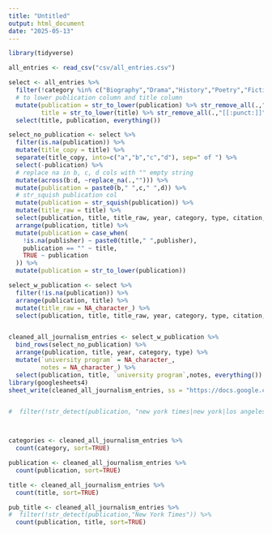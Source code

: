 ```yaml
---
title: "Untitled"
output: html_document
date: "2025-05-13"
---
```


```r
library(tidyverse)

all_entries <- read_csv("csv/all_entries.csv") 

select <- all_entries %>%
  filter(!category %in% c("Biography","Drama","History","Poetry","Fiction","Music","General Nonfiction","Novel")) %>%
  # to lower publication column and title column
  mutate(publication = str_to_lower(publication) %>% str_remove_all(.,"[[:punct:]]") %>% str_squish(),
         title = str_to_lower(title) %>% str_remove_all(.,"[[:punct:]]") %>% str_squish()) %>%
  select(title, publication, everything()) 

select_no_publication <- select %>%
  filter(is.na(publication)) %>%
  mutate(title_copy = title) %>%
  separate(title_copy, into=c("a","b","c","d"), sep=" of ") %>%
  select(-publication) %>%
  # replace na in b, c, d cols with "" empty string
  mutate(across(b:d, ~replace_na(.,""))) %>%
  mutate(publication = paste0(b," ",c," ",d)) %>%
  # str_squish publication col
  mutate(publication = str_squish(publication)) %>%
  mutate(title_raw = title) %>%
  select(publication, title, title_raw, year, category, type, citation, publisher:tid_category) %>% 
  arrange(publication, title) %>%
  mutate(publication = case_when(
    !is.na(publisher) ~ paste0(title," ",publisher),
    publication == "" ~ title,
    TRUE ~ publication
  )) %>%
  mutate(publication = str_to_lower(publication))

select_w_publication <- select %>%
  filter(!is.na(publication)) %>%
  arrange(publication, title) %>%
  mutate(title_raw = NA_character_) %>%
  select(publication, title, title_raw, year, category, type, citation, publisher, everything())


cleaned_all_journalism_entries <- select_w_publication %>%
  bind_rows(select_no_publication) %>%
  arrange(publication, title, year, category, type) %>%
  mutate(`university program` = NA_character_,
         notes = NA_character_) %>%
  select(publication, title, `university program`,notes, everything())
library(googlesheets4)
sheet_write(cleaned_all_journalism_entries, ss = "https://docs.google.com/spreadsheets/d/1XxOPWj7SP9CaFct3oqeWpvX_0jtu9R-gjCZd_FRP8DM/edit?gid=0#gid=0", sheet = "all_entries")


#  filter(!str_detect(publication, "new york times|new york|los angeles times|the washington post|the philadelphia inquirer|chicago tribune|boston globe|wall street journal|miami herald|newsday|st louis postdispatch|baltimore|dallas|chattanooga|petersburg"))



categories <- cleaned_all_journalism_entries %>%
  count(category, sort=TRUE) 

publication <- cleaned_all_journalism_entries %>%
  count(publication, sort=TRUE)

title <- cleaned_all_journalism_entries %>%
  count(title, sort=TRUE)

pub_title <- cleaned_all_journalism_entries %>%
#  filter(!str_detect(publication,"New York Times")) %>%
  count(publication, title, sort=TRUE)
  

```
